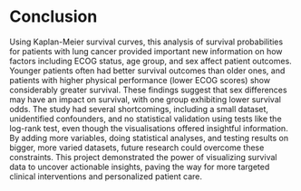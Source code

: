 # Conclusion

Using Kaplan-Meier survival curves, this analysis of survival probabilities for patients with lung cancer provided important new information on how factors including ECOG status, age group, and sex affect patient outcomes. Younger patients often had better survival outcomes than older ones, and patients with higher physical performance (lower ECOG scores) show considerably greater survival. These findings suggest that sex differences may have an impact on survival, with one group exhibiting lower survival odds. The study had several shortcomings, including a small dataset, unidentified confounders, and no statistical validation using tests like the log-rank test, even though the visualisations offered insightful information. By adding more variables, doing statistical analyses, and testing results on bigger, more varied datasets, future research could overcome these constraints. This project demonstrated the power of visualizing survival data to uncover actionable insights, paving the way for more targeted clinical interventions and personalized patient care.
